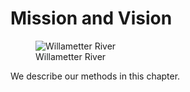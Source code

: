 # Mission and Vision

![Willametter River](images/willamette_header.jpg)

We describe our methods in this chapter.
